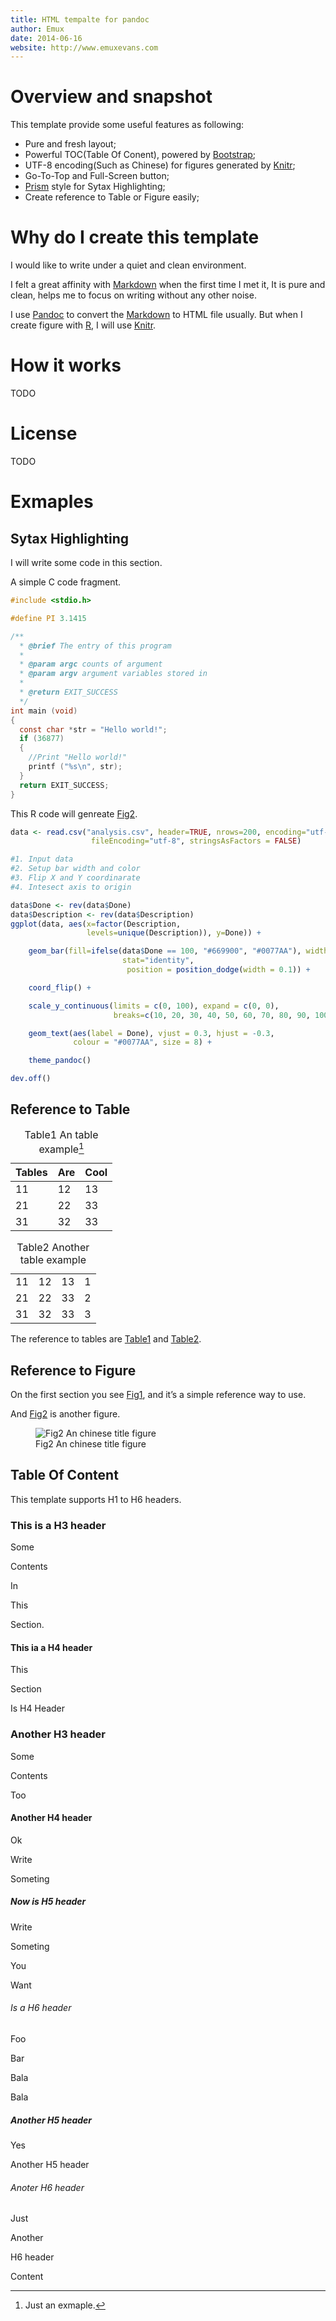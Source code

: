 ```yaml
---
title: HTML tempalte for pandoc
author: Emux
date: 2014-06-16
website: http://www.emuxevans.com
---
```


Overview and snapshot
=====================

This template provide some useful features as following:

* Pure and fresh layout;
* Powerful TOC(Table Of Conent), powered by [Bootstrap](http://www.bootcss.com/);
* UTF-8 encoding(Such as Chinese) for figures generated by [Knitr](http://www.yihui.name/knitr);
* Go-To-Top and Full-Screen button;
* [Prism](http://www.prismjs.com) style for Sytax Highlighting;
* Create reference to Table or Figure easily;

Why do I create this template
=============================
I would like to write under a quiet and clean environment.


I felt a great affinity with [Markdown](http://daringfireball.net/projects/markdown/syntax) when the first time I met it, 
It is pure and clean, helps me to focus on writing without any other noise.


I use [Pandoc](http://johnmacfarlane.net/pandoc/) to convert the [Markdown](http://daringfireball.net/projects/markdown/syntax) to HTML file usually.
But when I create figure with [R](http://www.r-project.org/), I will use [Knitr](http://www.yihui.name/knitr).


How it works
============
TODO

License
=======
TODO


Exmaples
========

Sytax Highlighting
------------------
I will write some code in this section.

A simple C code fragment.
```.c
#include <stdio.h>

#define PI 3.1415

/**
  * @brief The entry of this program
  *
  * @param argc counts of argument
  * @param argv argument variables stored in
  *
  * @return EXIT_SUCCESS
  */
int main (void)
{
  const char *str = "Hello world!";
  if (36877)
  {
    //Print "Hello world!"
    printf ("%s\n", str);
  }
  return EXIT_SUCCESS;
}
```


This R code will genreate [Fig2](#Fig2).
```.r
data <- read.csv("analysis.csv", header=TRUE, nrows=200, encoding="utf-8", 
                  fileEncoding="utf-8", stringsAsFactors = FALSE)

#1. Input data
#2. Setup bar width and color
#3. Flip X and Y coordinarate
#4. Intesect axis to origin

data$Done <- rev(data$Done)
data$Description <- rev(data$Description)
ggplot(data, aes(x=factor(Description, 
                 levels=unique(Description)), y=Done)) + 

    geom_bar(fill=ifelse(data$Done == 100, "#669900", "#0077AA"), width=.3, 
                         stat="identity", 
                          position = position_dodge(width = 0.1)) + 

    coord_flip() +  

    scale_y_continuous(limits = c(0, 100), expand = c(0, 0), 
                       breaks=c(10, 20, 30, 40, 50, 60, 70, 80, 90, 100)) +

    geom_text(aes(label = Done), vjust = 0.3, hjust = -0.3,
              colour = "#0077AA", size = 8) +

    theme_pandoc()

dev.off()
```
 

Reference to Table
------------------

Tables  Are     Cool
------  ------  ------  
11      12      13
21      22      33
31      32      33

:Table1 An table example[^1]


------  ------  ------  ---
11      12      13        1
21      22      33        2
31      32      33        3
------  ------  ------  ---

:Table2 Another table example

The reference to tables are [Table1](#Table1) and [Table2](#Table2).


Reference to Figure
-------------------
On the first section you see [Fig1](#Fig1), and it's a simple reference way to use.

And [Fig2](#Fig2) is another figure.

![Fig2 An chinese title figure](figure/fig-1.png) 


Table Of Content
------------------
This template supports H1 to H6 headers.

### This is a H3 header
Some

Contents

In

This 

Section.

#### This ia a H4 header
This

Section

Is H4 Header


### Another H3 header
Some 

Contents

Too

#### Another H4 header
Ok

Write 

Someting

##### Now is H5 header
Write 

Someting

You 

Want

###### Is a H6 header

Foo

Bar

Bala

Bala


##### Another H5 header
Yes

Another H5 header


###### Anoter H6 header

Just

Another

H6 header

Content



[^1]:Just an exmaple.
